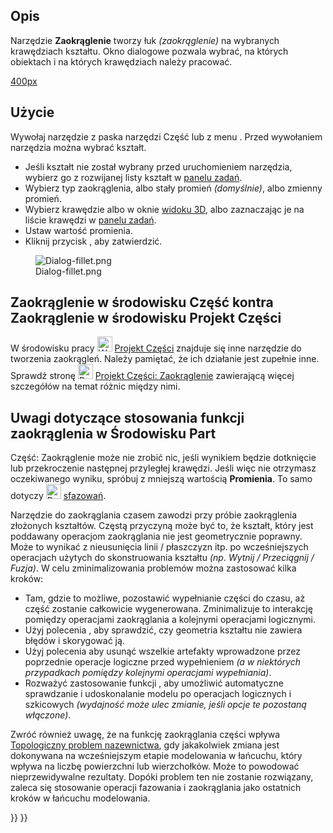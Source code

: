 <languages/>

{{Docnav/pl
|[[Part_Scale/pl|Skaluj]]
|[[Part_Chamfer/pl|Sfazuj]]
|[[Part_Workbench/pl|środowisko pracy Część]]
|IconL=Part_Mirror.svg
|IconR=Part_Chamfer.svg
|IconC=Workbench_Part.svg
}}

{{GuiCommand/pl
|Name=Part Fillet
|Name/pl=Część: Zaokrąglenie
|MenuLocation=Część → Zaokrąglenie ...
|Workbenches=[[Part_Workbench/pl|Część]]
|SeeAlso=[[Part_Chamfer/pl|Sfazowanie]]
}}

<span id="Description"></span>
==Opis==

Narzędzie '''Zaokrąglenie''' tworzy łuk ''(zaokrąglenie)'' na wybranych krawędziach kształtu. Okno dialogowe pozwala wybrać, na których obiektach i na których krawędziach należy pracować.

[[image:Part_fillet_plate.PNG|400px]]
{{Caption|Plate with filleted corners}}

<span id="Usage"></span>
==Użycie==

Wywołaj narzędzie z paska narzędzi Część lub z menu {{MenuCommand|Część → Zaokrąglenie}}. Przed wywołaniem narzędzia można wybrać kształt.
* Jeśli kształt nie został wybrany przed uruchomieniem narzędzia, wybierz go z rozwijanej listy kształt w [[Task_panel/pl|panelu zadań]].
* Wybierz typ zaokrąglenia, albo stały promień ''(domyślnie)'', albo zmienny promień.
* Wybierz krawędzie albo w oknie [[3D_view/pl|widoku 3D]], albo zaznaczając je na liście krawędzi w [[Task_panel/pl|panelu zadań]].
* Ustaw wartość promienia.
* Kliknij przycisk {{Button|OK}}, aby zatwierdzić.

[[Image:Dialog-fillet.png]]

<span id="Part_Fillet_VS._PartDesign_Fillet"></span>
== Zaokrąglenie w środowisku Część kontra Zaokrąglenie w środowisku Projekt Części ==

W środowisku pracy [[Image:Workbench_PartDesign.svg|24px|link=PartDesign_Workbench/pl]] [[PartDesign_Workbench/pl|Projekt Części]] znajduje się inne narzędzie do tworzenia zaokrągleń. Należy pamiętać, że ich działanie jest zupełnie inne. Sprawdź stronę [[Image:PartDesign_Fillet.svg|24px|link=PartDesign_Fillet]] [[PartDesign_Fillet/pl|Projekt Części: Zaokrąglenie]] zawierającą więcej szczegółów na temat różnic między nimi.

<span id="Notes_on_application_of_Part_Fillet"></span>
==Uwagi dotyczące stosowania funkcji zaokrąglenia w Środowisku Part==

Część: Zaokrąglenie może nie zrobić nic, jeśli wynikiem będzie dotknięcie lub przekroczenie następnej przyległej krawędzi. Jeśli więc nie otrzymasz oczekiwanego wyniku, spróbuj z mniejszą wartością '''Promienia'''. To samo dotyczy [[Image:Part_Chamfer.svg|24px]] [[Part_Chamfer/pl|sfazowań]].

Narzędzie do zaokrąglania czasem zawodzi przy próbie zaokrąglenia złożonych kształtów. 
Częstą przyczyną może być to, że kształt, który jest poddawany operacjom zaokrąglania nie jest geometrycznie poprawny. Może to wynikać z nieusunięcia linii / płaszczyzn itp. po wcześniejszych operacjach użytych do skonstruowania kształtu ''(np. Wytnij / Przeciągnij / Fuzja)''. W celu zminimalizowania problemów można zastosować kilka kroków:
* Tam, gdzie to możliwe, pozostawić wypełnianie części do czasu, aż część zostanie całkowicie wygenerowana. Zminimalizuje to interakcję pomiędzy operacjami zaokrąglania a kolejnymi operacjami logicznymi.
* Użyj polecenia {{MenuCommand|Część → Sprawdź geometrię}}, aby sprawdzić, czy geometria kształtu nie zawiera błędów i skorygować ją.
* Użyj polecenia {{MenuCommand|Część → Utwórz kopię → Udoskonal kształt}} aby usunąć wszelkie artefakty wprowadzone przez poprzednie operacje logiczne przed wypełnieniem ''(a w niektórych przypadkach pomiędzy kolejnymi operacjami wypełniania)''.
* Rozważyć zastosowanie funkcji {{MenuCommand|Edycja → Preferencje ... → Część / Projekt Części → Automatycznie sprawdź model po wykonaniu operacji logicznej}}, aby umożliwić automatyczne sprawdzanie i udoskonalanie modelu po operacjach logicznych i szkicowych ''(wydajność może ulec zmianie, jeśli opcje te pozostaną włączone)''. 

Zwróć również uwagę, że na funkcję zaokrąglania części wpływa [[Topological_naming_problem/pl|Topologiczny problem nazewnictwa]], gdy jakakolwiek zmiana jest dokonywana na wcześniejszym etapie modelowania w łańcuchu, który wpływa na liczbę powierzchni lub wierzchołków. Może to powodować nieprzewidywalne rezultaty. Dopóki problem ten nie zostanie rozwiązany, zaleca się stosowanie operacji fazowania i zaokrąglania jako ostatnich kroków w łańcuchu modelowania.


{{Docnav/pl
|[[Part_Scale/pl|Skaluj]]
|[[Part_Chamfer/pl|Sfazowanie]]
|[[Part_Workbench/pl|środowisko pracy Część]]
|IconL=Part_Mirror.svg
|IconR=Part_Chamfer.svg
|IconC=Workbench_Part.svg
}}

{{Part_Tools_navi{{#translation:}}}}
{{Userdocnavi{{#translation:}}}}